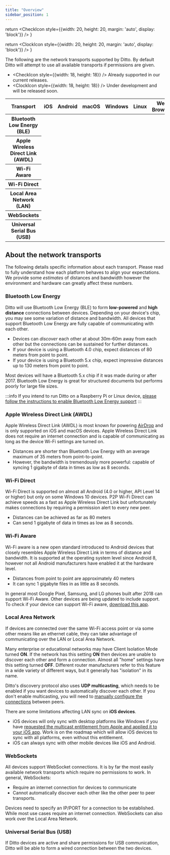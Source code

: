 ```yaml
---
title: "Overview"
sidebar_position: 1
---
```



  return <CheckIcon style={{width: 20, height: 20, margin: 'auto', display: 'block'}} />
}

  return <ClockIcon style={{width: 20, height: 20, margin: 'auto', display: 'block'}} />
}

The following are the network transports supported by Ditto. By default Ditto will attempt to use all available transports if permissions are given.

* <CheckIcon style={{width: 18, height: 18}} /> Already supported in our current releases.
* <ClockIcon style={{width: 18, height: 18}} /> Under development and will be released soon.

<table class="table table-bordered reference-document-table">
  <thead class="thead-dark">
    <tr>
      <th scope="col">Transport</th>
      <th scope="col">iOS</th>
      <th scope="col">Android</th>
      <th scope="col">macOS</th>
      <th scope="col">Windows</th>
      <th scope="col">Linux</th>
      <th scope="col">Web Browser</th>
    </tr>
  </thead>
  <tbody>
    <tr>
      <th scope="row">Bluetooth Low Energy (BLE)</th>
      <td><Check /></td>
      <td><Check /></td>
      <td><Check /></td>
      <td><Check /></td>
      <td><Check /></td>
      <td></td>
    </tr>
    <tr>
      <th scope="row">Apple Wireless Direct Link (AWDL)</th>
      <td><Check /></td>
      <td></td>
      <td><Check /></td>
      <td></td>
      <td></td>
      <td></td>
    </tr>
    <tr>
      <th scope="row">Wi-Fi Aware</th>
      <td></td>
      <td><Check /></td>
      <td></td>
      <td></td>
      <td></td>
      <td></td>
    </tr>
    <tr>
      <th scope="row">Wi-Fi Direct</th>
      <td></td>
      <td><Check /></td>
      <td></td>
      <td><Clock /></td>
      <td><Clock /></td>
      <td></td>
    </tr>
    <tr>
      <th scope="row">Local Area Network (LAN)</th>
      <td><Check /></td>
      <td><Check /></td>
      <td><Check /></td>
      <td><Check /></td>
      <td><Check /></td>
      <td></td>
    </tr>
    <tr>
      <th scope="row">WebSockets</th>
      <td><Check /></td>
      <td><Check /></td>
      <td><Check /></td>
      <td><Check /></td>
      <td><Check /></td>
      <td><Check /></td>
    </tr>
    <tr>
      <th scope="row">Universal Serial Bus (USB)</th>
      <td><Clock /></td>
      <td><Clock /></td>
      <td><Clock /></td>
      <td><Clock /></td>
      <td><Clock /></td>
      <td><Clock /></td>
    </tr>
  </tbody>
</table>


## About the network transports

The following details specific information about each transport. Please read to fully understand how each platform behaves to align your expectations. We provide some _estimates_ of distances and bandwidth however the environment and hardware can greatly affect these numbers.

### Bluetooth Low Energy

Ditto will use Bluetooth Low Energy (BLE) to form **low-powered** and **high distance** connections between devices. Depending on your device's chip, you may see some variation of distance and bandwidth. All devices that support Bluetooth Low Energy are fully capable of communicating with each other.

* Devices can _discover_ each other at about 30m-60m away from each other but the connections can be sustained for further distances.
* If your device is using a Bluetooth 4.0 chip, expect distances of 80 meters from point to point.
* If your device is using a Bluetooth 5.x chip, expect impressive distances up to 130 meters from point to point.


Most devices will have a Bluetooth 5.x chip if it was made during or after 2017. Bluetooth Low Energy is great for structured documents but performs poorly for large file sizes.

:::info
If you intend to run Ditto on a Raspberry Pi or Linux device, [please follow the instructions to enable Bluetooth Low Energy support](/raspberrypi/installation)
:::

### Apple Wireless Direct Link (AWDL)

Apple Wireless Direct Link (AWDL) is most known for powering [AirDrop](https://support.apple.com/en-us/HT204144) and is only supported on iOS and macOS devices. Apple Wireless Direct Link does not require an internet connection and is capable of communicating as long as the device Wi-Fi settings are turned on.

* Distances are shorter than Bluetooth Low Energy with an average maximum of 35 meters from point-to-point.
* However, the bandwidth is tremendously more powerful: capable of syncing 1 gigabyte of data in times as low as 8 seconds.

### Wi-Fi Direct

Wi-Fi Direct is supported on almost all Android (4.0 or higher, API Level 14 or higher) but only on some Windows 10 devices. P2P Wi-Fi Direct can achieve speeds as a fast as Apple Wireless Direct Link but unfortunately makes connections by requiring a permission alert to every new peer.

* Distances can be achieved as far as 80 meters
* Can send 1 gigabyte of data in times as low as 8 seconds.

### Wi-Fi Aware

Wi-Fi aware is a new open standard introduced to Android devices that closely resembles Apple Wireless Direct Link in terms of distance and bandwidth. It is supported at the operating system level since Android 8, however not all Android manufacturers have enabled it at the hardware level.

* Distances from point to point are approximately 40 meters
* It can sync 1 gigabyte files in as little as 8 seconds.

In general most Google Pixel, Samsung, and LG phones built after 2018 can support Wi-Fi Aware. Other devices are being updated to include support. To check if your device can support Wi-Fi aware, [download this app](https://play.google.com/store/apps/details?id=live.ditto.wifiawarechecker).

### Local Area Network

If devices are connected over the same Wi-Fi access point or via some other means like an ethernet cable, they can take advantage of communicating over the LAN or Local Area Network.

Many enterprise or educational networks may have Client Isolation Mode turned **ON**. If the network has this setting **ON** then devices are unable to discover each other and form a connection. Almost all "home" settings have this setting turned **OFF**. Different router manufacturers refer to this feature in a wide variety of different ways, but it generally has "isolation" in its name.

Ditto's discovery protocol also uses **UDP multicasting**, which needs to be enabled if you want devices to automatically discover each other. If you don't enable multicasting, you will need to [manually configure the connections](./manual#connecting-to-a-remote-ditto-instance) between peers.

There are some limitations affecting LAN sync on **iOS devices**.

* iOS devices will only sync with desktop platforms like Windows if you have [requested the multicast entitlement from Apple and applied it to your iOS app](https://developer.apple.com/forums/thread/663858). Work is on the roadmap which will allow iOS devices to sync with all platforms, even without this entitlement.
* iOS can always sync with other mobile devices like iOS and Android.

### WebSockets

All devices support WebSocket connections. It is by far the most easily available network transports which require no permissions to work. In general, WebSockets:

* Require an internet connection for devices to communicate
* Cannot automatically discover each other like the other peer to peer transports.

Devices need to specify an IP/PORT for a connection to be established. While most use cases require an internet connection. WebSockets can also work over the Local Area Network.

### Universal Serial Bus (USB)

If Ditto devices are active and share permissions for USB communication, Ditto will be able to form a wired connection between the two devices.

